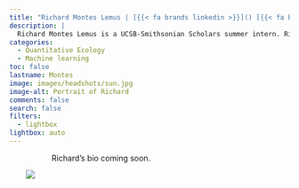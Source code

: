 ```yaml
---
title: "Richard Montes Lemus | [{{< fa brands linkedin >}}]() [{{< fa brands github >}}](https://github.com/) [{{< fa envelope >}}](mailto:)"
description: |
  Richard Montes Lemus is a UCSB-Smithsonian Scholars summer intern. Richard is an undergraduate Environmental Science major at University of California-Santa Barbara.
categories:
  - Quantitative Ecology
  - Machine learning
toc: false
lastname: Montes
image: images/headshots/sun.jpg
image-alt: Portrait of Richard
comments: false
search: false
filters:
  - lightbox
lightbox: auto
---
```

::: {.content-container}
::: {.header-block}

<div>
  <div style="float: left; position: relative; top: 0px; padding: 30px;">
  ![](images/headshots/sun.jpg)
  </div>

Richard's bio coming soon.
</div>
:::
:::


